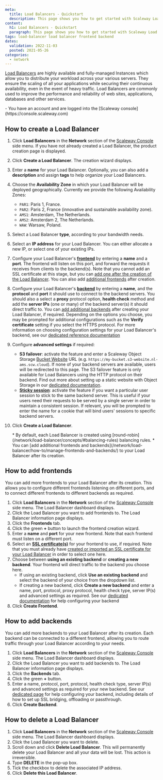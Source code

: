 ```yaml
---
meta:
  title: Load Balancers - Quickstart
  description: This page shows you how to get started with Scaleway Load Balancers.
content:
  h1: Load Balancers - Quickstart
  paragraph: This page shows you how to get started with Scaleway Load Balancers.
tags: load-balancer load balancer frontend backend 
dates:
  validation: 2022-11-03
  posted: 2021-05-26
categories:
  - network
---
```


[Load Balancers](https://www.scaleway.com/en/load-balancer/) are highly available and fully-managed Instances which allow you to distribute your workload across your various servers. They ensure the scaling of all your applications while securing their continuous availability, even in the event of heavy traffic. Load Balancers are commonly used to improve the performance and reliability of web sites, applications, databases and other services.

<Lightbox src="scaleway-load-balancer.webp" alt="" />

<Macro id="iam-requirements" />
 
<Message type="requirement">
  - You have an account and are logged into the [Scaleway console](https://console.scaleway.com) 
</Message>

## How to create a Load Balancer

1. Click **Load Balancers** in the **Network** section of the [Scaleway Console](https://console.scaleway.com) side menu. If you have not already created a Load Balancer, the product creation page is displayed.

2. Click **Create a Load Balancer**. The creation wizard displays.

3. Enter a **name** for your Load Balancer. Optionally, you can also add a **description** and assign **tags** to help organize your Load Balancers.
    <Lightbox src="scaleway-load-balancer-name.webp" alt="" />

4. Choose the **Availability Zone** in which your Load Balancer will be deployed geographically. Currently we provide the following Availability Zones:
      - `PAR1`: Paris 1, France.
      - `PAR2`: Paris 2, France (innovative and sustainable availability zone).
      - `AMS1`: Amsterdam, The Netherlands.
      - `AMS2`: Amsterdam 2, The Netherlands.
      - `WAW`: Warsaw, Poland.

5. Select a Load Balancer **type**, according to your bandwidth needs.
    <Lightbox src="scaleway-select-load-balancer.webp" alt="" />

6. Select an **IP address** for your Load Balancer. You can either allocate a new IP, or select one of your existing IPs.

7. Configure your Load Balancer's **[frontend](/network/load-balancer/concepts/#frontends)** by entering a **name** and a **port**. The frontend will listen on this port, and forward the requests it receives from clients to the backend(s). Note that you cannot add an SSL certificate at this stage, but you can [add one after the creation of the Load Balancer](/network/load-balancer/how-to/add-certificate/). You can also add [additional frontends](#how-to-add-frontends) after creation.
    <Lightbox src="scaleway-configure-frontend.webp" alt="" />

8. Configure your Load Balancer's **[backend](/network/load-balancer/concepts/#backends)** by entering a **name**, and the **protocol** and **port** it should use to connect to the backend servers. You should also a select a **proxy** protocol option, **health check** method and add the **server IPs** (one or many) of the backend server(s) it should direct traffic to. You can [add additional backends](#how-to-add-backends) after creating your Load Balancer, if required.
    <Lightbox src="scaleway-configure-backend.webp" alt="" /> 
    Depending on the options you choose, you may be prompted for additional configurations such as the **Verify certificate** setting if you select the HTTPS protocol. For more information on choosing configuration settings for your Load Balancer's backend, see our [dedicated reference documentation](/network/load-balancer/reference-content/configuring-load-balancer)

9. Configure **advanced settings** if required:
    - **S3 failover**: activate the feature and enter a Scaleway Object Storage [Bucket Website](/storage/object/concepts/#bucket-website) URL (e.g. `https://my-bucket.s3-website.nl-ams.scw.cloud`). If none of your backend servers are available, users will be redirected to this page. 
      <Message type="note">
        The S3 failover feature is only available for Load Balancers using the HTTP protocol on their backend. Find out more about setting up a static website with Object Storage in our [dedicated documentation](/storage/object/how-to/use-bucket-website/).
      </Message>
    - **[Sticky session](/network/load-balancer/concepts/#sticky-session)**: activate the feature if you want a particular user session to stick to the same backend server. This is useful if your users need their requests to be served by a single server in order to maintain a consistent session. If relevant, you will be prompted to enter the name for a cookie that will bind users' sessions to specific backend servers. 

10. Click **Create a Load Balancer**.

    <Message type="note">
    * By default, each Load Balancer is created using [round-robin](/network/load-balancer/concepts/#balancing-rules) balancing rules.
    * You can [add additional frontends and backends](/network/load-balancer/how-to/manage-frontends-and-backends/) to your Load Balancer after its creation.
    </Message>

## How to add frontends

You can add more frontends to your Load Balancer after its creation. This allows you to configure different frontends listening on different ports, and to connect different frontends to different backends as required.

1. Click **Load Balancers** in the **Network** section of the [Scaleway Console](https://console.scaleway.com) side menu. The Load Balancer dashboard displays. 
2. Click the Load Balancer you want to add frontends to. The Load Balancer information page displays. 
3. Click the **Frontends** tab.
4. Click the green **+** button to launch the frontend creation wizard.
    <Lightbox src="scaleway-create-frontend.webp" alt="" />
5. Enter a **name** and **port** for your new frontend. Note that each frontend must listen on a different port.
6. Select an [**SSL certificate(s)**](/network/load-balancer/how-to/add-certificate) for your frontend to use, if required. Note that you must already have [created or imported an SSL certificate for your Load Balancer](/network/load-balancer/how-to/add-certificate/) in order to select one here.
6. Choose between **using an existing backend** or **creating a new backend**. Your frontend will direct traffic to the backend you choose here.
    - If using an existing backend, click **Use an existing backend** and select the backend of your choice from the dropdown list.
    - If creating a new backend, click **Create a new backend** and enter a name, port, protocol, proxy protocol, health check type, server IP(s) and advanced settings as required. See our [dedicated documentation](/network/load-balancer/reference-content/configuring-load-balancer/) for help configuring your backend
7. Click **Create Frontend**.

## How to add backends

You can add more backends to your Load Balancer after its creation. Each backend can be connected to a different frontend, allowing you to route traffic through your Load Balancer according to your needs.

1. Click **Load Balancers** in the **Network** section of the [Scaleway Console](https://console.scaleway.com) side menu. The Load Balancer dashboard displays. 
2. Click the Load Balancer you want to add backends to. The Load Balancer information page displays. 
3. Click the **Backends** tab.
4. Click the green **+** button.
    <Lightbox src="scaleway-create-backend.webp" alt="" />
5. Enter a name, protocol, port,  protocol, health check type,  server IP(s) and advanced settings as required for your new backend. See our [dedicated page](/network/load-balancer/reference-content/configuring-load-balancer/) for help configuring your backend, including details of how to set up SSL bridging, offloading or passthrough.
6. Click **Create Backend**.

## How to delete a Load Balancer

1. Click **Load Balancers** in the **Network** section of the [Scaleway Console](https://console.scaleway.com) side menu. The Load Balancer dashboard displays. 
2. Click the Load Balancer you want to delete.
3. Scroll down and click **Delete Load Balancer**. 
    <Message type="important">
      This will permanently delete your Load Balancer and all your data will be lost. This action is irreversible.
    </Message>
4. Type **DELETE** in the pop-up box.
5. Tick the checkbox to delete the associated IP address.
6. Click **Delete this Load Balancer**.